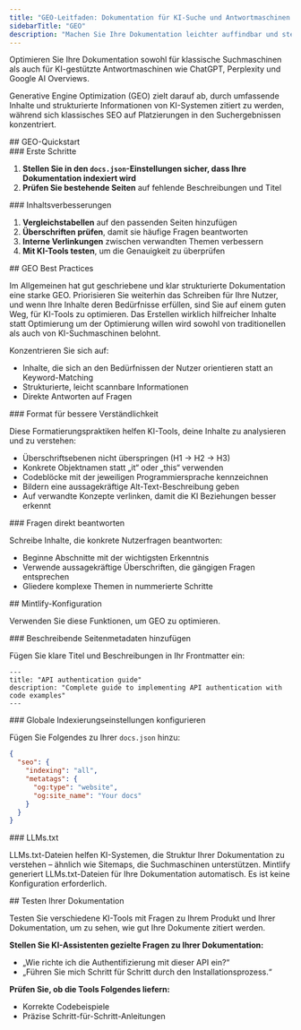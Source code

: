 ```yaml
---
title: "GEO-Leitfaden: Dokumentation für KI-Suche und Antwortmaschinen optimieren"
sidebarTitle: "GEO"
description: "Machen Sie Ihre Dokumentation leichter auffindbar und steigern Sie die Zahl der Zitationen durch KI-Tools"
---
```


Optimieren Sie Ihre Dokumentation sowohl für klassische Suchmaschinen als auch für KI-gestützte Antwortmaschinen wie ChatGPT, Perplexity und Google AI Overviews.

Generative Engine Optimization (GEO) zielt darauf ab, durch umfassende Inhalte und strukturierte Informationen von KI-Systemen zitiert zu werden, während sich klassisches SEO auf Platzierungen in den Suchergebnissen konzentriert.

<div id="geo-quickstart">
  ## GEO-Quickstart
</div>

<div id="initial-setup">
  ### Erste Schritte
</div>

1. **Stellen Sie in den `docs.json`-Einstellungen sicher, dass Ihre Dokumentation indexiert wird**
2. **Prüfen Sie bestehende Seiten** auf fehlende Beschreibungen und Titel

<div id="content-improvements">
  ### Inhaltsverbesserungen
</div>

1. **Vergleichstabellen** auf den passenden Seiten hinzufügen
2. **Überschriften prüfen**, damit sie häufige Fragen beantworten
3. **Interne Verlinkungen** zwischen verwandten Themen verbessern
4. **Mit KI-Tools testen**, um die Genauigkeit zu überprüfen

<div id="geo-best-practices">
  ## GEO Best Practices
</div>

Im Allgemeinen hat gut geschriebene und klar strukturierte Dokumentation eine starke GEO. Priorisieren Sie weiterhin das Schreiben für Ihre Nutzer, und wenn Ihre Inhalte deren Bedürfnisse erfüllen, sind Sie auf einem guten Weg, für KI-Tools zu optimieren. Das Erstellen wirklich hilfreicher Inhalte statt Optimierung um der Optimierung willen wird sowohl von traditionellen als auch von KI-Suchmaschinen belohnt.

Konzentrieren Sie sich auf:

- Inhalte, die sich an den Bedürfnissen der Nutzer orientieren statt an Keyword-Matching
- Strukturierte, leicht scannbare Informationen
- Direkte Antworten auf Fragen

<div id="format-for-clarity">
  ### Format für bessere Verständlichkeit
</div>

Diese Formatierungspraktiken helfen KI-Tools, deine Inhalte zu analysieren und zu verstehen:

- Überschriftsebenen nicht überspringen (H1 → H2 → H3)
- Konkrete Objektnamen statt „it“ oder „this“ verwenden
- Codeblöcke mit der jeweiligen Programmiersprache kennzeichnen
- Bildern eine aussagekräftige Alt-Text-Beschreibung geben
- Auf verwandte Konzepte verlinken, damit die KI Beziehungen besser erkennt

<div id="answer-questions-directly">
  ### Fragen direkt beantworten
</div>

Schreibe Inhalte, die konkrete Nutzerfragen beantworten:

- Beginne Abschnitte mit der wichtigsten Erkenntnis
- Verwende aussagekräftige Überschriften, die gängigen Fragen entsprechen
- Gliedere komplexe Themen in nummerierte Schritte

<div id="mintlify-configuration">
  ## Mintlify-Konfiguration
</div>

Verwenden Sie diese Funktionen, um GEO zu optimieren.

<div id="add-descriptive-page-metadata">
  ### Beschreibende Seitenmetadaten hinzufügen
</div>

Fügen Sie klare Titel und Beschreibungen in Ihr Frontmatter ein:

```mdx
---
title: "API authentication guide"
description: "Complete guide to implementing API authentication with code examples"
---
```

<div id="configure-global-indexing-settings">
  ### Globale Indexierungseinstellungen konfigurieren
</div>

Fügen Sie Folgendes zu Ihrer `docs.json` hinzu:

```json
{
  "seo": {
    "indexing": "all",
    "metatags": {
      "og:type": "website",
      "og:site_name": "Your docs"
    }
  }
}
```

<div id="llmstxt">
  ### LLMs.txt
</div>

LLMs.txt-Dateien helfen KI-Systemen, die Struktur Ihrer Dokumentation zu verstehen – ähnlich wie Sitemaps, die Suchmaschinen unterstützen. Mintlify generiert LLMs.txt-Dateien für Ihre Dokumentation automatisch. Es ist keine Konfiguration erforderlich.

<div id="testing-your-documentation">
  ## Testen Ihrer Dokumentation
</div>

Testen Sie verschiedene KI-Tools mit Fragen zu Ihrem Produkt und Ihrer Dokumentation, um zu sehen, wie gut Ihre Dokumente zitiert werden.

**Stellen Sie KI-Assistenten gezielte Fragen zu Ihrer Dokumentation:**

- „Wie richte ich die Authentifizierung mit dieser API ein?“
- „Führen Sie mich Schritt für Schritt durch den Installationsprozess.“

**Prüfen Sie, ob die Tools Folgendes liefern:**

- Korrekte Codebeispiele
- Präzise Schritt-für-Schritt-Anleitungen